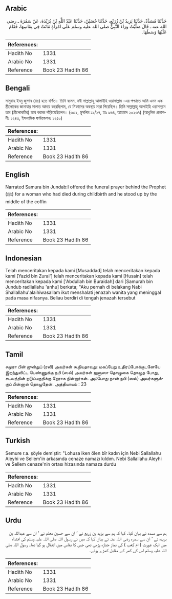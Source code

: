 ## Arabic


<div dir="rtl" lang="ar" style={{fontSize:'larger',backgroundColor:'#f8f9fa',padding:20}}>
حَدَّثَنَا مُسَدَّدٌ، حَدَّثَنَا يَزِيدُ بْنُ زُرَيْعٍ، حَدَّثَنَا حُسَيْنٌ، حَدَّثَنَا عَبْدُ اللَّهِ بْنُ بُرَيْدَةَ، عَنْ سَمُرَةَ ـ رضى الله عنه ـ قَالَ صَلَّيْتُ وَرَاءَ النَّبِيِّ صلى الله عليه وسلم عَلَى امْرَأَةٍ مَاتَتْ فِي نِفَاسِهَا، فَقَامَ عَلَيْهَا وَسَطَهَا‏.‏
</div>
<div style={{backgroundColor:'#f8f9fa',padding:20, marginBottom: 10}}><table> <thead> <tr> <th>References:</th> <th></th> </tr> </thead> <tbody><tr><td>Hadith No</td><td>1331</td></tr><tr><td>Arabic No</td><td>1331</td></tr><tr><td>Reference</td><td>Book 23 Hadith 86</td></tr></tbody></table></div>

## Bengali


<div dir="ltr" lang="bn" style={{fontSize:'larger',backgroundColor:'#f8f9fa',padding:20}}>
সামুরাহ ইবনু জুন্দাব (রাঃ) হতে বর্ণিত। তিনি বলেন, নবী সাল্লাল্লাহু আলাইহি ওয়াসাল্লাম -এর পশ্চাতে আমি এমন এক স্ত্রীলোকের জানাযার সালাত আদায় করেছিলাম, যে নিফাসের অবস্থায় মারা গিয়েছিল। তিনি সাল্লাল্লাহু আলাইহি ওয়াসাল্লাম তার (স্ত্রীলোকটির) মাঝ বরাবর দাঁড়িয়েছিলেন। (৩৩২, মুসলিম ১১/২৭, হাঃ ৯৬৪, আহমাদ ২০২৩৭) (আধুনিক প্রকাশনীঃ ১২৪৩, ইসলামিক ফাউন্ডেশনঃ ১২৫০)
</div>
<div style={{backgroundColor:'#f8f9fa',padding:20, marginBottom: 10}}><table> <thead> <tr> <th>References:</th> <th></th> </tr> </thead> <tbody><tr><td>Hadith No</td><td>1331</td></tr><tr><td>Arabic No</td><td>1331</td></tr><tr><td>Reference</td><td>Book 23 Hadith 86</td></tr></tbody></table></div>

## English


<div dir="ltr" lang="en" style={{fontSize:'larger',backgroundColor:'#f8f9fa',padding:20}}>
Narrated Samura bin Jundab:I offered the funeral prayer behind the Prophet (ﷺ) for a woman who had died during childbirth and he stood up by the middle of the coffin
</div>
<div style={{backgroundColor:'#f8f9fa',padding:20, marginBottom: 10}}><table> <thead> <tr> <th>References:</th> <th></th> </tr> </thead> <tbody><tr><td>Hadith No</td><td>1331</td></tr><tr><td>Arabic No</td><td>1331</td></tr><tr><td>Reference</td><td>Book 23 Hadith 86</td></tr></tbody></table></div>

## Indonesian


<div dir="ltr" lang="id" style={{fontSize:'larger',backgroundColor:'#f8f9fa',padding:20}}>
Telah menceritakan kepada kami [Musaddad] telah menceritakan kepada kami [Yazid bin Zurai'] telah menceritakan kepada kami [Husain] telah menceritakan kepada kami ['Abdullah bin Buraidah] dari [Samurah bin Jundub radliallahu 'anhu] berkata; "Aku pernah di belakang Nabi Shallallahu'alaihiwasallam ikut menshalati jenazah wanita yang meninggal pada masa nifasnya. Beliau berdiri di tengah jenazah tersebut
</div>
<div style={{backgroundColor:'#f8f9fa',padding:20, marginBottom: 10}}><table> <thead> <tr> <th>References:</th> <th></th> </tr> </thead> <tbody><tr><td>Hadith No</td><td>1331</td></tr><tr><td>Arabic No</td><td>1331</td></tr><tr><td>Reference</td><td>Book 23 Hadith 86</td></tr></tbody></table></div>

## Tamil


<div dir="ltr" lang="ta" style={{fontSize:'larger',backgroundColor:'#f8f9fa',padding:20}}>
சமுரா பின் ஜுன்துப் (ரலி) அவர்கள் கூறியதாவது: மகப்பேறு உதிரப்போக்குடனேயே இறந்துவிட்ட பெண்ணுக்கு நபி (ஸல்) அவர்கள் ஜனாஸா தொழுகை தொழுத போது, சடலத்தின் நடுப்பகுதிக்கு நேராக நின்றார்கள். அப்போது நான் நபி (ஸல்) அவர்களுக்குப் பின்னால் தொழுதேன். அத்தியாயம் : 23
</div>
<div style={{backgroundColor:'#f8f9fa',padding:20, marginBottom: 10}}><table> <thead> <tr> <th>References:</th> <th></th> </tr> </thead> <tbody><tr><td>Hadith No</td><td>1331</td></tr><tr><td>Arabic No</td><td>1331</td></tr><tr><td>Reference</td><td>Book 23 Hadith 86</td></tr></tbody></table></div>

## Turkish


<div dir="ltr" lang="tr" style={{fontSize:'larger',backgroundColor:'#f8f9fa',padding:20}}>
Semure r.a. şöyle demiştir: "Lohusa iken ölen bîr kadın için Nebi Sallallahu Aleyhi ve Sellem'in arkasında cenaze namazı kıldım. Nebi Sallallahu Aleyhi ve Sellem cenaze'nin ortası hizasında namaza durdu
</div>
<div style={{backgroundColor:'#f8f9fa',padding:20, marginBottom: 10}}><table> <thead> <tr> <th>References:</th> <th></th> </tr> </thead> <tbody><tr><td>Hadith No</td><td>1331</td></tr><tr><td>Arabic No</td><td>1331</td></tr><tr><td>Reference</td><td>Book 23 Hadith 86</td></tr></tbody></table></div>

## Urdu


<div dir="rtl" lang="ur" style={{fontSize:'larger',backgroundColor:'#f8f9fa',padding:20}}>
ہم سے مسدد نے بیان کیا۔ کہا کہ ہم سے یزید ین زریع نے ‘ ان سے حسین معلم نے ‘ ان سے عبداللہ بن بریدہ نے ‘ ان سے سمرہ رضی اللہ عنہ نے بیان کیا کہ میں نے رسول اللہ صلی اللہ علیہ وسلم کی اقتداء میں ایک عورت ( ام کعب ) کی نماز جنازہ پڑھی تھی جس کا نفاس میں انتقال ہو گیا تھا۔ رسول اللہ صلی اللہ علیہ وسلم اس کی کمر کے مقابل کھڑے ہوئے۔
</div>
<div style={{backgroundColor:'#f8f9fa',padding:20, marginBottom: 10}}><table> <thead> <tr> <th>References:</th> <th></th> </tr> </thead> <tbody><tr><td>Hadith No</td><td>1331</td></tr><tr><td>Arabic No</td><td>1331</td></tr><tr><td>Reference</td><td>Book 23 Hadith 86</td></tr></tbody></table></div>
